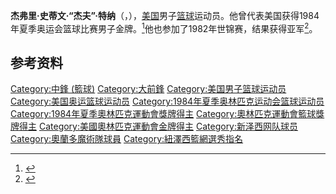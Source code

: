 {{NoteTA|G1=Sports}}
'''杰弗里·史蒂文·“杰夫”·特纳'''（{{lang-en|Jeffrey Steven "Jeff" Turner}}，{{bd|1962年|4月9日||}}），[[美国|美国]]男子[[篮球|篮球]]运动员。他曾代表美国获得1984年夏季奥运会篮球比赛男子金牌。<ref>{{Cite web|title=Jeffrey Stephen TURNER|url=https://www.olympic.org/jeffrey-stephen-turner|accessdate=2021-04-09|work=International Olympic Committee}}</ref>他也参加了1982年世锦赛，结果获得亚军<ref>{{cite web|url=https://www.olympedia.org/athletes/7258|title=Jeff Turner|work=Olympedia|accessdate=2021-04-09|archive-date=2021-02-09|archive-url=https://web.archive.org/web/20210209192457/https://www.olympedia.org/athletes/7258|dead-url=no}}</ref>。

== 参考资料 ==
{{reflist}}

{{1984年NBA选秀}}
{{1982年男篮世锦赛美国队阵容}}
{{1984年夏季奥运会美国男子篮球阵容}}

{{Authority control}}
{{DEFAULTSORT:Turner, Jeff}}
[[Category:中鋒_(籃球)|Category:中鋒 (籃球)]]
[[Category:大前鋒|Category:大前鋒]]
[[Category:美国男子篮球运动员|Category:美国男子篮球运动员]]
[[Category:美国奥运篮球运动员|Category:美国奥运篮球运动员]]
[[Category:1984年夏季奥林匹克运动会篮球运动员|Category:1984年夏季奥林匹克运动会篮球运动员]]
[[Category:1984年夏季奧林匹克運動會獎牌得主|Category:1984年夏季奧林匹克運動會獎牌得主]]
[[Category:奧林匹克運動會籃球獎牌得主|Category:奧林匹克運動會籃球獎牌得主]]
[[Category:美國奧林匹克運動會金牌得主|Category:美國奧林匹克運動會金牌得主]]
[[Category:新泽西网队球员|Category:新泽西网队球员]]
[[Category:奧蘭多魔術隊球員|Category:奧蘭多魔術隊球員]]
[[Category:紐澤西籃網選秀指名|Category:紐澤西籃網選秀指名]]